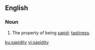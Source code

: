 ==English==

===Noun===
{{en-noun|-|sapidities}}

# The property of being [[sapid]]; [[tastiness]].

[[ku:sapidity]]
[[vi:sapidity]]